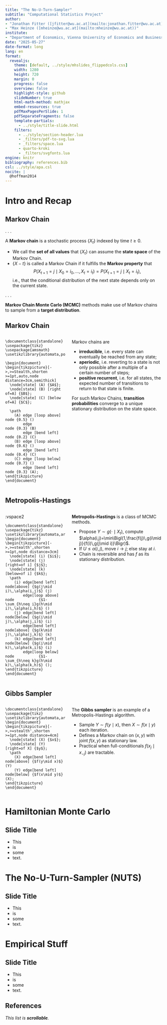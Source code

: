 ```yaml
---
title: "The No-U-Turn-Sampler"
subtitle: "Computational Statistics Project"
author: 
- "Jonathan Fitter ([jfitter@wu.ac.at](mailto:jonathan.fitter@wu.ac.at))"
- "Max Heinze ([mheinze@wu.ac.at](mailto:mheinze@wu.ac.at))"
institute:
- "Department of Economics, Vienna University of Economics and Business (WU Vienna)"
date: "2025-05-27"
date-format: long
lang: en
format: 
  revealjs:
    theme: [default, ../style/mhslides_flippedcols.css]
    width: 1280
    height: 720
    margin: 0
    progress: false
    overview: false
    highlight-style: github
    slideNumber: true
    html-math-method: mathjax
    embed-resources: true
    pdfMaxPagesPerSlide: 1
    pdfSeparateFragments: false
    template-partials:
      - ../style/title-slide.html
    filters:
      - ../style/section-header.lua
      - _filters/pdf-to-svg.lua
      - _filters/space.lua
      - quarto-kroki
      - _filters/svgfonts.lua
engine: knitr
bibliography: references.bib
csl: ../style/apa.csl
nocite: |
  @hoffman2014
---
```


# Intro and Recap

## Markov Chain

. . . 

A [**Markov chain**]{.col1} is a stochastic process $\{X_t\}$ indexed by time $t\geq 0$.

:::{.incremental}
* We call the **set of all values** that $\{X_t\}$ can assume the [**state space**]{.col1} of the Markov Chain.
* $\{X-t\}$ is called a Markov Chain if it fulfills the [**Markov property**]{.col1} that
  $$
  P(X_{t+1}=j\mid X_0=i_0,\dots,X_t=i_t)=P(X_{t+1}=j\mid X_t=i_t),
  $$
  i.e., that the conditional distribution of the next state depends only on the current state.
:::

. . .

[**Markov Chain Monte Carlo (MCMC)**]{.col1} methods make use of Markov chains to sample from a **target distribution**. 

## Markov Chain

::::{.columns}
:::{.column width="40%" .fragment}
::: {.w100 .centering}
```kroki-tikz
\documentclass{standalone}
\usepackage{tikz}
\usepackage{amsmath}
\usetikzlibrary{automata,positioning,arrows.meta}

\begin{document}
\begin{tikzpicture}[->,>=Stealth,shorten >=1pt,auto,node distance=3cm,semithick]
  \node[state] (A) {$A$};
  \node[state] (B) [right of=A] {$B$};
  \node[state] (C) [below of=A] {$C$};

  \path
    (A) edge [loop above] node {0.5} ()
        edge              node {0.3} (B)
        edge [bend left]  node {0.2} (C)
    (B) edge [loop above] node {0.6} ()
        edge [bend left]  node {0.4} (C)
    (C) edge [loop below] node {0.7} ()
        edge [bend left]  node {0.3} (A);
\end{tikzpicture}
\end{document}
```
:::
:::
:::{.column width="60%" .fragment}
Markov chains are

:::{.incremental}
* **irreducible**, i.e. every state can eventually be reached from any state;
* **aperiodic**, i.e. reverting to a state is not only possible after a multiple of a certain number of steps;
* **positive recurrent**, i.e. for all states, the expected number of transitions to return to that state is finite.
:::

[For such Markov Chains, [**transition probabilities**]{.col1} converge to a unique stationary distribution on the state space.]{.fragment}

:::
::::

## Metropolis-Hastings

::::{.columns}
:::{.column width="40%" .fragment}

:vspace2

::: {.w100 .centering}
```kroki-tikz
\documentclass{standalone}
\usepackage{tikz}
\usetikzlibrary{automata,arrows,positioning}
\begin{document}
\begin{tikzpicture}[->,>=stealth',shorten >=1pt,node distance=3cm]
  \node[state] (i) {$i$};
  \node[state] (j) [right=of i] {$j$};
  \node[state] (k) [below=of i] {$k$};
  \path
    (i) edge[bend left] node[above] {$g(j\mid i)\,\alpha(i,j)$} (j)
        edge[loop above]  node           {$1-\sum_{h\neq i}g(h\mid i)\,\alpha(i,h)$} ()
    (j) edge[bend left] node[below] {$g(i\mid j)\,\alpha(j,i)$} (i)
        edge[bend left] node[above] {$g(k\mid j)\,\alpha(j,k)$} (k)
    (k) edge[bend left] node[below] {$g(i\mid k)\,\alpha(k,i)$} (i)
        edge[loop below]  node           {$1-\sum_{h\neq k}g(h\mid k)\,\alpha(k,h)$} ();
\end{tikzpicture}
\end{document}
```
:::
:::
:::{.column width="60%" .fragment}

**Metropolis-Hastings** is a class of MCMC methods. 

:::{.incremental}
*	Propose $Y\sim g(\cdot\mid X_t)$, compute $\alpha(i,j)=\min\Bigl(1,\frac{f(j)\,g(i\mid j)}{f(i)\,g(j\mid i)}\Bigr)$.
* If $U\le\alpha(i,j)$, move $i\to j$; else stay at $i$.
* Chain is reversible and has $f$ as its stationary distribution.
:::



:::
::::

## Gibbs Sampler

::::{.columns}
:::{.column width="40%" .fragment}
::: {.w100 .centering}
```kroki-tikz
\documentclass{standalone}
\usepackage{tikz}
\usetikzlibrary{automata,arrows,positioning}
\begin{document}
\begin{tikzpicture}[->,>=stealth',shorten >=1pt,node distance=4cm]
  \node[state] (X) {$x$};
  \node[state] (Y) [right=of X] {$y$};
  \path
    (X) edge[bend left] node[above] {$f(y\mid x)$} (Y)
    (Y) edge[bend left] node[below] {$f(x\mid y)$} (X);
\end{tikzpicture}
\end{document}
```
:::
:::
:::{.column width="60%" .fragment}
The **Gibbs sampler** is an example of a Metropolis-Hastings algorithm.

:::{.incremental}
* Sample $Y\sim f(y\mid x)$, then $X\sim f(x\mid y)$ each iteration.
* Defines a Markov chain on $(x,y)$ with joint $f(x,y)$ as stationary law.
* Practical when full-conditionals $f(x_j\mid x_{-j})$ are tractable.
:::


:::
::::



# Hamiltonian Monte Carlo

## Slide Title

:::{.incremental}
* This
* is
* some
* text.
:::


# The No-U-Turn-Sampler (NUTS)

## Slide Title

:::{.incremental}
* This
* is
* some
* text.
:::

# Empirical Stuff

## Slide Title

:::{.incremental}
* This
* is
* some
* text.
:::



## References 

:::{.centering .titlebox1}
_This list is **scrollable**._
:::

::: {#refs}
:::






